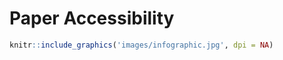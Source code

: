 # Paper Accessibility {#ch:access}



```r
knitr::include_graphics('images/infographic.jpg', dpi = NA)
```
